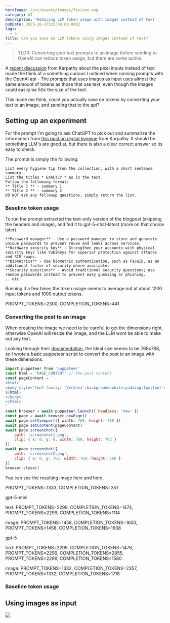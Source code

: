 ```yaml
---
heroImage: /src/assets/images/favicon.png
category: AI
description: 'Reducing LLM token usage with images instead of text '
pubDate: 2025-10-27T22:00:00.000Z
tags:
  - a
title: Can you save on LLM tokens using images instead of text?
---
```


> TLDR: Converting your text prompts to an image before sending to OpenAI can reduce token usage, but there are some quirks.

A [recent discussion](https://news.ycombinator.com/item?id=45658928) from Karpathy about the pixel inputs instead of text made the think of a something curious I noticed when running prompts with the OpenAI api - The prompts that uses images as input uses almost the same amount of tokens as those that use text, even though the images could easily be 50x the size of the text.

This made me think, could you actually save on tokens by converting your text to an image, and sending that to the api?

## Setting up an experiment

For the prompt I'm going to ask ChatGPT to pick out and summarize the information from [this post on digital hygiene](https://karpathy.bearblog.dev/digital-hygiene/) from Karpathy. It should be something LLM's are good at, but there is also a clear correct answer so its easy to check.

The prompt is simply the following:

```
List every hygiene tip from the collection, with a short sentence summary.
List the titles * EXACTLY * as in the text
Follow the following format:
** Title 1 ** - summary 1
** Title 2 ** - summary 2
DO NOT ask any followup questions, simply return the list.
```

### Baseline token usage

To run the prompt extracted the text-only version of the blogpost (skipping the headers and image), and fed it to gpt-5-chat-latest (more on that choice later)

```
**Password manager** - Use a password manager to store and generate unique passwords to prevent reuse and leaks across services.
**Hardware security key** - Strengthen your accounts with physical security keys like YubiKeys for superior protection against attacks and SIM swaps.
**Biometrics** - Use biometric authentication, such as FaceID, as an additional factor of security where available.
**Security questions** - Avoid traditional security questions; use random passwords instead to prevent easy guessing or phishing.
.. etc

```

Running it a few times the token usage seems to average out at about 1200 input tokens and 1000 output tokens.

PROMPT_TOKENS=2300, COMPLETION_TOKENS=441

### Converting the post to an image

When creating the image we need to be careful to get the dimensions right, otherwise OpenAI will resize the image, and the LLM wont be able to make out any text.

Looking through their [documentation](https://platform.openai.com/docs/guides/images-vision?api-mode=responses), the ideal size seems to be 768x768, so I wrote a basic puppeteer script to convert the post to an image with these dimensions.

```javascript
import puppeteer from 'puppeteer'
const html = 'PAGE_CONTENT' // the post content
const pageContent = `
<html>
<body style="font-family: 'Verdana';background:white;padding:1px;font-size:9px;max-width: 768px">
${html}
</body>
</html>
`
const browser = await puppeteer.launch({ headless: 'new' })
const page = await browser.newPage()
await page.setViewport({ width: 768, height: 768 })
await page.setContent(pageContent)
await page.screenshot({
	path: 'screenshot1.png',
	clip: { x: 0, y: 0, width: 768, height: 762 }
})
await page.screenshot({
	path: 'screenshot2.png',
	clip: { x: 0, y: 762, width: 768, height: 768 }
})
browser.close()
```

You can see the resulting image here and here.

PROMPT_TOKENS=1333, COMPLETION_TOKENS=351

gpt-5-mini

text: PROMPT_TOKENS=2299, COMPLETION_TOKENS=1474, PROMPT_TOKENS=2299, COMPLETION_TOKENS=1114

image: PROMPT_TOKENS=1458, COMPLETION_TOKENS=1650, PROMPT_TOKENS=1458, COMPLETION_TOKENS=1608

gpt-5

text: PROMPT_TOKENS=2299, COMPLETION_TOKENS=1476, PROMPT_TOKENS=2299, COMPLETION_TOKENS=2855, PROMPT_TOKENS=2299, COMPLETION_TOKENS=1580

image: PROMPT_TOKENS=1332, COMPLETION_TOKENS=2357, PROMPT_TOKENS=1332, COMPLETION_TOKENS=1718

### Baseline token usage

## Using images as input

![](/src/assets/images/screenshot1.png)
